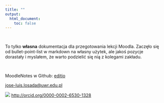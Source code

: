 ```yaml
---
title: ""
output: 
  html_document:
    toc: false
---
```

<br/>

To tylko **własna** dokumentacja dla przegotowania lekcji Moodla. Zaczęło się od bullet-point-list w markdown na własny użytek, ale jakoś pozycje dorastały i myslałem, że warto podzielić się nią z kolegami zakładu.

<br/>

<i class="fa fa-github"></i> MoodleNotes w Github: <a href="https://github.com/editio">editio</a></p> 

<i class="far fa-envelope"></i> [jose-luis.losada@uwr.edu.pl](mailto:jose-luis.losada@uwr.edu.pl)

![](https://orcid.org/sites/default/files/images/orcid_16x16.png) [http://orcid.org/0000-0002-6530-1328](http://orcid.org/0000-0002-6530-1328)